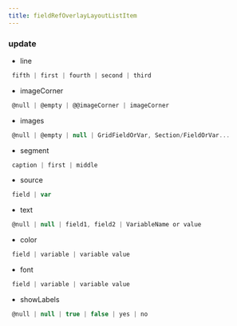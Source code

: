 ```yaml
---
title: fieldRefOverlayLayoutListItem
---
```


### update

- line
```js 
 fifth | first | fourth | second | third
```
- imageCorner
```js 
 @null | @empty | @@imageCorner | imageCorner
```
- images
```js 
 @null | @empty | null | GridFieldOrVar, Section/FieldOrVar...
```
- segment
```js 
 caption | first | middle
```
- source
```js 
 field | var
```
- text
```js 
 @null | null | field1, field2 | VariableName or value
```
- color
```js 
 field | variable | variable value
```
- font
```js 
 field | variable | variable value
```
- showLabels
```js 
 @null | null | true | false | yes | no
```

